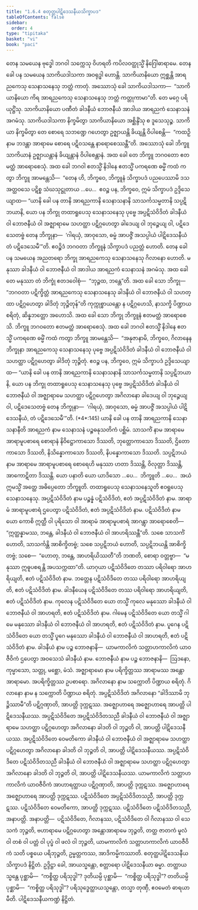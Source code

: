 ```yaml
---
title: "1.6.4 စတုတ္ထပါဋိဒေသနီယသိက္ခာပဒ"
tableOfContents: false
sidebar:
  order: 4
type: "tipitaka"
basket: "vi"
book: "paci"
---
```



<DynamicBreadcrumb />

<Division number="570" book="paci" e="ch" v="2" p="235">

<Paragraph number="1656" book="paci">
တေန သမယေန ဗုဒ္ဓေါ ဘဂဝါ သက္ကေသု ဝိဟရတိ ကပိလဝတ္ထုသ္မိံ နိဂြေါဓာရာမေ. တေန ခေါ ပန သမယေန သာကိယဒါသကာ အဝရုဒ္ဓါ ဟောန္တိ. သာကိယာနိယော ဣစ္ဆန္တိ အာရညကေသု သေနာသနေသု ဘတ္တံ ကာတုံ. အဿောသုံ ခေါ သာကိယဒါသကာ—  “သာကိယာနိယော ကိရ အာရညကေသု သေနာသနေသု ဘတ္တံ ကတ္တုကာမာ”တိ. တေ မဂ္ဂေ ပရိယုဋ္ဌိံသု. သာကိယာနိယော ပဏီတံ ခါဒနီယံ ဘောဇနီယံ အာဒါယ အာရညကံ သေနာသနံ အဂမံသု. သာကိယဒါသကာ နိက္ခမိတွာ သာကိယာနိယော အစ္ဆိန္ဒိံသု စ ဒူသေသုဉ္စ. သာကိယာ နိက္ခမိတွာ တေ စောရေ သဘဏ္ဍေ ဂဟေတွာ ဥဇ္ဈာယန္တိ ခိယျန္တိ ဝိပါစေန္တိ—  “ကထဉှိ နာမ ဘဒန္တာ အာရာမေ စောရေ ပဋိဝသန္တေ နာရောစေဿန္တီ”တိ.
</Paragraph>

<Paragraph number="1657" book="paci">
အဿောသုံ ခေါ ဘိက္ခူ သာကိယာနံ ဥဇ္ဈာယန္တာနံ ခိယျန္တာနံ ဝိပါစေန္တာနံ. အထ ခေါ တေ ဘိက္ခူ ဘဂဝတော ဧတမတ္ထံ အာရောစေသုံ. အထ ခေါ ဘဂဝါ ဧတသ္မိံ နိဒါနေ ဧတသ္မိံ ပကရဏေ ဓမ္မိံ ကထံ ကတွာ ဘိက္ခူ အာမန္တေသိ—  “တေန ဟိ, ဘိက္ခဝေ, ဘိက္ခူနံ သိက္ခာပဒံ ပညပေဿာမိ ဒသ အတ္ထဝသေ ပဋိစ္စ သံဃသုဋ္ဌုတာယ …ပေ…  ဧဝဉ္စ ပန, ဘိက္ခဝေ, ဣမံ သိက္ခာပဒံ ဥဒ္ဒိသေယျာထ—
</Paragraph>

<Paragraph number="1658" book="paci">
<Emphasis>“ယာနိ ခေါ ပန တာနိ အာရညကာနိ သေနာသနာနိ သာသင်္ကသမ္မတာနိ သပ္ပဋိဘယာနိ, ယော ပန ဘိက္ခု တထာရူပေသု သေနာသနေသု ပုဗ္ဗေ အပ္ပဋိသံဝိဒိတံ ခါဒနီယံ</Emphasis> <Emphasis>ဝါ ဘောဇနီယံ ဝါ အဇ္ဈာရာမေ သဟတ္ထာ ပဋိဂ္ဂဟေတွာ ခါဒေယျ ဝါ ဘုဉ္ဇေယျ ဝါ, ပဋိဒေသေတဗ္ဗံ တေန ဘိက္ခုနာ—  ‘ဂါရယှံ, အာဝုသော, ဓမ္မံ အာပဇ္ဇိံ အသပ္ပါယံ ပါဋိဒေသနီယံ တံ ပဋိဒေသေမီ’”</Emphasis>တိ.
</Paragraph>

<Paragraph number="1659" book="paci">
ဧဝဉ္စိဒံ ဘဂဝတာ ဘိက္ခူနံ သိက္ခာပဒံ ပညတ္တံ ဟောတိ.
</Paragraph>

</Division>
<Division number="571" book="paci" e="ch" v="2" p="235">

<Paragraph number="1660" book="paci">
တေန ခေါ ပန သမယေန အညတရော ဘိက္ခု အာရညကေသု သေနာသနေသု ဂိလာနော ဟောတိ. မနုဿာ ခါဒနီယံ ဝါ ဘောဇနီယံ ဝါ အာဒါယ အာရညကံ သေနာသနံ အဂမံသု. အထ ခေါ တေ မနုဿာ တံ ဘိက္ခုံ ဧတဒဝေါစုံ—  “ဘုဉ္ဇထ, ဘန္တေ”တိ. အထ ခေါ သော ဘိက္ခု—  “ဘဂဝတာ ပဋိက္ခိတ္တံ အာရညကေသု သေနာသနေသု ခါဒနီယံ ဝါ ဘောဇနီယံ ဝါ သဟတ္ထာ ပဋိဂ္ဂဟေတွာ ခါဒိတုံ ဘုဉ္ဇိတုန်”တိ ကုက္ကုစ္စာယန္တော န ပဋိဂ္ဂဟေသိ, နာသက္ခိ ပိဏ္ဍာယ စရိတုံ, ဆိန္နဘတ္တော အဟောသိ.
</Paragraph>

<Paragraph number="1661" book="paci">
အထ ခေါ သော ဘိက္ခု ဘိက္ခူနံ ဧတမတ္ထံ အာရောစေသိ. ဘိက္ခူ ဘဂဝတော ဧတမတ္ထံ အာရောစေသုံ. အထ ခေါ ဘဂဝါ ဧတသ္မိံ နိဒါနေ ဧတသ္မိံ ပကရဏေ ဓမ္မိံ ကထံ ကတွာ ဘိက္ခူ အာမန္တေသိ—  “အနုဇာနာမိ, ဘိက္ခဝေ, ဂိလာနေန ဘိက္ခုနာ အာရညကေသု သေနာသနေသု ပုဗ္ဗေ အပ္ပဋိသံဝိဒိတံ ခါဒနီယံ ဝါ ဘောဇနီယံ ဝါ သဟတ္ထာ ပဋိဂ္ဂဟေတွာ ခါဒိတုံ ဘုဉ္ဇိတုံ. ဧဝဉ္စ ပန, ဘိက္ခဝေ, ဣမံ သိက္ခာပဒံ ဥဒ္ဒိသေယျာထ—
</Paragraph>

</Division>
<Division number="572" book="paci" e="ch" v="2" p="236">

<Paragraph number="1662" book="paci">
<Emphasis>“ယာနိ ခေါ ပန တာနိ အာရညကာနိ သေနာသနာနိ သာသင်္ကသမ္မတာနိ သပ္ပဋိဘယာနိ, ယော ပန ဘိက္ခု တထာရူပေသု သေနာသနေသု ပုဗ္ဗေ အပ္ပဋိသံဝိဒိတံ ခါဒနီယံ ဝါ ဘောဇနီယံ ဝါ အဇ္ဈာရာမေ သဟတ္ထာ ပဋိဂ္ဂဟေတွာ အဂိလာနော ခါဒေယျ ဝါ ဘုဉ္ဇေယျ ဝါ, ပဋိဒေသေတဗ္ဗံ တေန ဘိက္ခုနာ—  ‘ဂါရယှံ, အာဝုသော, ဓမ္မံ အာပဇ္ဇိံ အသပ္ပါယံ ပါဋိဒေသနီယံ, တံ ပဋိဒေသေမီ’”</Emphasis>တိ. (*4*:<Emphasis>145</Emphasis>)
</Paragraph>

</Division>
<Division number="573" book="paci" e="ch" v="2" p="236">

<Paragraph number="1663" book="paci">
<Emphasis>ယာနိ ခေါ ပန တာနိ အာရညကာနိ သေနာသနာနီ</Emphasis>တိ <Emphasis>အာရညကံ</Emphasis> နာမ <Emphasis>သေနာသနံ</Emphasis> ပဉ္စဓနုသတိကံ ပစ္ဆိမံ.
</Paragraph>

<Paragraph number="1664" book="paci">
<Emphasis>သာသင်္ကံ</Emphasis> နာမ အာရာမေ အာရာမူပစာရေ စောရာနံ နိဝိဋ္ဌောကာသော ဒိဿတိ, ဘုတ္တောကာသော ဒိဿတိ, ဌိတောကာသော ဒိဿတိ, နိသိန္နောကာသော ဒိဿတိ, နိပန္နောကာသော ဒိဿတိ.
</Paragraph>

<Paragraph number="1665" book="paci">
<Emphasis>သပ္ပဋိဘယံ</Emphasis> နာမ အာရာမေ အာရာမူပစာရေ စောရေဟိ မနုဿာ ဟတာ ဒိဿန္တိ, ဝိလုတ္တာ ဒိဿန္တိ, အာကောဋိတာ ဒိဿန္တိ.
</Paragraph>

<Paragraph number="1666" book="paci">
<Emphasis>ယော ပနာ</Emphasis>တိ ယော ယာဒိသော …ပေ…  <Emphasis>ဘိက္ခူ</Emphasis>တိ …ပေ…  အယံ ဣမသ္မိံ အတ္ထေ အဓိပ္ပေတော ဘိက္ခူတိ.
</Paragraph>

<Paragraph number="1667" book="paci">
<Emphasis>တထာရူပေသု သေနာသနေသူ</Emphasis>တိ ဧဝရူပေသု သေနာသနေသု.
</Paragraph>

<Paragraph number="1668" book="paci">
<Emphasis>အပ္ပဋိသံဝိဒိတံ</Emphasis> နာမ ပဉ္စန္နံ ပဋိသံဝိဒိတံ, ဧတံ အပ္ပဋိသံဝိဒိတံ နာမ. အာရာမံ အာရာမူပစာရံ ဌပေတွာ ပဋိသံဝိဒိတံ, ဧတံ အပ္ပဋိသံဝိဒိတံ နာမ.
</Paragraph>

<Paragraph number="1669" book="paci">
ပဋိသံဝိဒိတံ နာမ ယော ကောစိ ဣတ္ထီ ဝါ ပုရိသော ဝါ အာရာမံ အာရာမူပစာရံ အာဂန္တွာ အာရောစေတိ—  “ဣတ္ထန္နာမဿ, ဘန္တေ, ခါဒနီယံ ဝါ ဘောဇနီယံ ဝါ အာဟရိဿန္တီ”တိ. သစေ သာသင်္ကံ ဟောတိ, သာသင်္ကန္တိ အာစိက္ခိတဗ္ဗံ; သစေ သပ္ပဋိဘယံ ဟောတိ, သပ္ပဋိဘယန္တိ အာစိက္ခိတဗ္ဗံ; သစေ—  “ဟောတု, ဘန္တေ, အာဟရိယိဿတီ”တိ ဘဏတိ, စောရာ ဝတ္တဗ္ဗာ—  “မနုဿာ ဣဓူပစရန္တိ အပသက္ကထာ”တိ. ယာဂုယာ ပဋိသံဝိဒိတေ တဿာ ပရိဝါရော အာဟရိယျတိ, ဧတံ ပဋိသံဝိဒိတံ နာမ. ဘတ္တေန ပဋိသံဝိဒိတေ တဿ ပရိဝါရော အာဟရိယျတိ, ဧတံ ပဋိသံဝိဒိတံ နာမ. ခါဒနီယေန ပဋိသံဝိဒိတေ တဿ ပရိဝါရော အာဟရိယျတိ, ဧတံ ပဋိသံဝိဒိတံ နာမ. ကုလေန ပဋိသံဝိဒိတေ ယော တသ္မိံ ကုလေ မနုဿော ခါဒနီယံ ဝါ ဘောဇနီယံ ဝါ အာဟရတိ, ဧတံ ပဋိသံဝိဒိတံ နာမ. ဂါမေန ပဋိသံဝိဒိတေ ယော တသ္မိံ ဂါမေ မနုဿော ခါဒနီယံ ဝါ ဘောဇနီယံ ဝါ အာဟရတိ, ဧတံ ပဋိသံဝိဒိတံ နာမ. ပူဂေန ပဋိသံဝိဒိတေ ယော တသ္မိံ ပူဂေ မနုဿော ခါဒနီယံ ဝါ ဘောဇနီယံ ဝါ အာဟရတိ, ဧတံ ပဋိသံဝိဒိတံ နာမ.
</Paragraph>

<Paragraph number="1670" book="paci">
<Emphasis>ခါဒနီယံ</Emphasis> နာမ ပဉ္စ ဘောဇနာနိ—  ယာမကာလိကံ သတ္တာဟကာလိကံ ယာဝဇီဝိကံ ဌပေတွာ အဝသေသံ ခါဒနီယံ နာမ.
</Paragraph>

<Paragraph number="1671" book="paci">
<Emphasis>ဘောဇနီယံ</Emphasis> နာမ ပဉ္စ ဘောဇနာနိ—  ဩဒနော, ကုမ္မာသော, သတ္တု, မစ္ဆော, မံသံ.
</Paragraph>

<Paragraph number="1672" book="paci">
<Emphasis>အဇ္ဈာရာမော</Emphasis> နာမ ပရိက္ခိတ္တဿ အာရာမဿ အန္တောအာရာမော. အပရိက္ခိတ္တဿ ဥပစာရော.
</Paragraph>

<Paragraph number="1673" book="paci">
<Emphasis>အဂိလာနော</Emphasis> နာမ သက္ကောတိ ပိဏ္ဍာယ စရိတုံ.
</Paragraph>

<Paragraph number="1674" book="paci">
<Emphasis>ဂိလာနော</Emphasis> နာမ န သက္ကောတိ ပိဏ္ဍာယ စရိတုံ.
</Paragraph>

<Paragraph number="1675" book="paci">
အပ္ပဋိသံဝိဒိတံ အဂိလာနော “ခါဒိဿာမိ ဘုဉ္ဇိဿာမီ”တိ ပဋိဂ္ဂဏှာတိ, အာပတ္တိ ဒုက္ကဋဿ. အဇ္ဈောဟာရေ အဇ္ဈောဟာရေ အာပတ္တိ ပါဋိဒေသနီယဿ.
</Paragraph>

</Division>
<Division number="574" book="paci" e="ch" v="2" p="237">

<Paragraph number="1676" book="paci">
အပ္ပဋိသံဝိဒိတေ အပ္ပဋိသံဝိဒိတသညီ ခါဒနီယံ ဝါ ဘောဇနီယံ ဝါ အဇ္ဈာရာမေ သဟတ္ထာ ပဋိဂ္ဂဟေတွာ အဂိလာနော ခါဒတိ ဝါ ဘုဉ္ဇတိ ဝါ, အာပတ္တိ ပါဋိဒေသနီယဿ. အပ္ပဋိသံဝိဒိတေ ဝေမတိကော ခါဒနီယံ ဝါ ဘောဇနီယံ ဝါ အဇ္ဈာရာမေ သဟတ္ထာ ပဋိဂ္ဂဟေတွာ အဂိလာနော ခါဒတိ ဝါ ဘုဉ္ဇတိ ဝါ, အာပတ္တိ ပါဋိဒေသနီယဿ. အပ္ပဋိသံဝိဒိတေ ပဋိသံဝိဒိတသညီ ခါဒနီယံ ဝါ ဘောဇနီယံ ဝါ အဇ္ဈာရာမေ သဟတ္ထာ ပဋိဂ္ဂဟေတွာ အဂိလာနော ခါဒတိ ဝါ ဘုဉ္ဇတိ ဝါ, အာပတ္တိ ပါဋိဒေသနီယဿ.
</Paragraph>

<Paragraph number="1677" book="paci">
ယာမကာလိကံ သတ္တာဟကာလိကံ ယာဝဇီဝိကံ အာဟာရတ္ထာယ ပဋိဂ္ဂဏှာတိ, အာပတ္တိ ဒုက္ကဋဿ. အဇ္ဈောဟာရေ အဇ္ဈောဟာရေ အာပတ္တိ ဒုက္ကဋဿ. ပဋိသံဝိဒိတေ အပ္ပဋိသံဝိဒိတသညီ, အာပတ္တိ ဒုက္ကဋဿ. ပဋိသံဝိဒိတေ ဝေမတိကော, အာပတ္တိ ဒုက္ကဋဿ. ပဋိသံဝိဒိတေ ပဋိသံဝိဒိတသညီ, အနာပတ္တိ.
</Paragraph>

</Division>
<Division number="575" book="paci" e="ch" v="2" p="238">

<Paragraph number="1678" book="paci">
အနာပတ္တိ—  ပဋိသံဝိဒိတေ, ဂိလာနဿ, ပဋိသံဝိဒိတေ ဝါ ဂိလာနဿ ဝါ သေသကံ ဘုဉ္ဇတိ, ဗဟာရာမေ ပဋိဂ္ဂဟေတွာ အန္တောအာရာမေ ဘုဉ္ဇတိ, တတ္ထ ဇာတကံ မူလံ ဝါ တစံ ဝါ ပတ္တံ ဝါ ပုပ္ဖံ ဝါ ဖလံ ဝါ ဘုဉ္ဇတိ, ယာမကာလိကံ သတ္တာဟကာလိကံ ယာဝဇီဝိကံ သတိ ပစ္စယေ ပရိဘုဉ္ဇတိ, ဥမ္မတ္တကဿ, အာဒိကမ္မိကဿာတိ.

</Paragraph>
</Division>

<Paragraph number="1679" type="center" book="paci">
စတုတ္ထပါဋိဒေသနီယသိက္ခာပဒံ နိဋ္ဌိတံ.


</Paragraph>

<Paragraph number="1680" book="paci">
ဥဒ္ဒိဋ္ဌာ ခေါ, အာယသ္မန္တော, စတ္တာရော ပါဋိဒေသနီယာ ဓမ္မာ. တတ္ထာယသ္မန္တေ ပုစ္ဆာမိ—  “ကစ္စိတ္ထ ပရိသုဒ္ဓါ”? ဒုတိယမ္ပိ ပုစ္ဆာမိ—  “ကစ္စိတ္ထ ပရိသုဒ္ဓါ”? တတိယမ္ပိ ပုစ္ဆာမိ—  “ကစ္စိတ္ထ ပရိသုဒ္ဓါ”? ပရိသုဒ္ဓေတ္ထာယသ္မန္တော, တသ္မာ တုဏှီ, ဧဝမေတံ ဓာရယာမီတိ.

</Paragraph>

<Paragraph number="1681" type="center" book="paci">
ပါဋိဒေသနီယကဏ္ဍံ နိဋ္ဌိတံ.
</Paragraph>